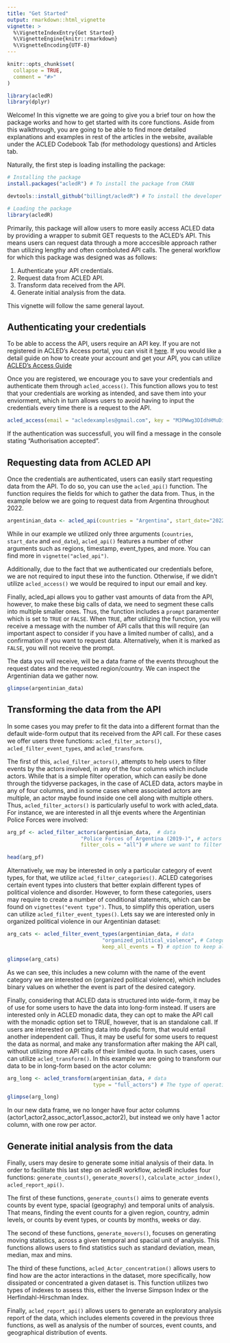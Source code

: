 ```yaml
---
title: "Get Started"
output: rmarkdown::html_vignette
vignette: >
  %\VignetteIndexEntry{Get Started}
  %\VignetteEngine{knitr::rmarkdown}
  %\VignetteEncoding{UTF-8}
---
```



```r
knitr::opts_chunk$set(
  collapse = TRUE,
  comment = "#>"
)
```

``` r
library(acledR)
library(dplyr)
```

Welcome! In this vignette we are going to give you a brief tour on how the package works and how to get started with its core functions. Aside from this walkthrough, you are going to be able to find more detailed explanations and examples in rest of the articles in the website, available under the ACLED Codebook Tab (for methodology questions) and Articles tab. 

Naturally, the first step is loading installing the package:

```r

# Installing the package
install.packages("acledR") # To install the package from CRAN

devtools::install_github("billingt/acledR") # To install the developer's branch from Github. 

# Loading the package
library(acledR)
```


Primarily, this package will allow users to more easily access ACLED data by providing a wrapper to submit GET requests to the ACLED's API. This means users can request data through a more acccesible approach rather than utilizing lengthy and often comboluted API calls. The general workflow for which this package was designed was as follows:

1. Authenticate your API credentials. 
2. Request data from ACLED API.
3. Transform data received from the API.
4. Generate initial analysis from the data.

This vignette will follow the same general layout. 

## Authenticating your credentials

To be able to access the API, users require an API key. If you are not registered in ACLED's Access portal, you can visit it [here](https://billingtt.github.io/acledR/articles/developer.acleddata.com). If you would like a detail guide on how to create your account and get your API, you can utilize [ACLED's Access Guide](https://acleddata.com/download/35300/)
 
Once you are registered, we encourage you to save your credentials and authenticate them through `acled_access()`. This function allows you to test that your credentials are working as intended, and save them into your enviorment, which in turn allows users to avoid having to input the credentials every time there is a request to the API. 

```r

acled_access(email = "acledexamples@gmail.com", key = "M3PWwg3DIdhHMuDiilp5") #  This is an example, you will need to input your credentials.

```

If the authentication was successfull, you will find a message in the console stating "Authorisation accepted". 

## Requesting data from ACLED API

Once the credentials are authenticated, users can easily start requesting data from the API. To do so, you can use the `acled_api()` function. The function requires the fields for which to gather the data from. Thus, in the example below we are going to request data from Argentina throughout 2022. 

```r

argentinian_data <- acled_api(countries = "Argentina", start_date="2022-01-01",end_date = "2022-12-31", prompt=F)

```

While in our example we utilized only three arguments (`countries`, `start_date` and `end_date`), `acled_api()` features a number of other arguments such as regions, timestamp, event_types, and more. You can find more in `vignette("acled_api")`.

Additionally, due to the fact that we authenticated our credentials before, we are not required to input these into the function. Otherwise, if we didn't utilize `acled_access()` we would be required to input our email and key. 

Finally, acled_api allows you to gather vast amounts of data from the API, however, to make these big calls of data, we need to segment these calls into multiple smaller ones. Thus, the function includes a `prompt` paramenter which is set to `TRUE` or `FALSE`. When `TRUE`, after utilizing the function, you will receive a message with the number of API calls that this will require (an important aspect to consider if you have a limited number of calls), and a confirmation if you want to request data. Alternatively, when it is marked as `FALSE`, you will not receive the prompt. 

The data you will receive, will be a data frame of the events throughout the request dates and the requested region/country. We can inspect the Argentinian data we gather now. 

```r
glimpse(argentinian_data)
```

## Transforming the data from the API

In some cases you may prefer to fit the data into a different format than the default wide-form output that its received from the API call. For these cases we offer users three functions: `acled_filter_actors()`, `acled_filter_event_types`, and `acled_transform`. 

The first of this, `acled_filter_actors()`, attempts to help users to filter events by the actors involved, in any of the four columns which include actors. While that is a simple filter operation, which can easily be done through the tidyverse packages, in the case of ACLED data, actors maybe in any of four columns, and in some cases where associated actors are multiple, an actor maybe found inside one cell along with multiple others. Thus, `acled_filter_actors()` is particularly useful to work with acled_data. For instance, we are interested in all thje events where the Argentinian Police Forces were involved: 

```r

arg_pf <- acled_filter_actors(argentinian_data,  # data
                        "Police Forces of Argentina (2019-)", # actors we are interested on
                        filter_cols = "all") # where we want to filter 

head(arg_pf)
```


Alternatively, we may be interested in only a particular category of event types, for that, we utilize `acled_filter_categories()`. ACLED categorises certain event types into clusters that better explain different types of political violence and disorder. However, to form these categories, users may require to create a number of conditional statements, which can be found on `vignettes("event type")`. Thus, to simplify this operation, users can utilize `acled_filter_event_types()`. Lets say we are interested only in organized political violence in our Argentinian dataset:

```r
arg_cats <- acled_filter_event_types(argentinian_data, # data
                               "organized_political_violence", # Categories of interest
                               keep_all_events = T) # option to keep all events with an extra column, or to filter events

glimpse(arg_cats)

```

As we can see, this includes a new column with the name of the event category we are interested on (organized political violence), which includes binary values on whether the event is part of the desired category. 

Finally, considering that ACLED data is structured into wide-form, it may be of use for some users to have the data into long-form instead. If users are interested only in ACLED monadic data, they can opt to make the API call with the monadic option set to TRUE, however, that is an standalone call. If users are interested on getting data into dyadic form, that would entail another independent call. Thus, it may be useful for some users to request the data as normal, and make any transformation after making the API call, without utilizing more API calls of their limited quota. In such cases, users can utilize `acled_transform()`. In this example we are going to transform our data to be in long-form based on the actor column:

```r

arg_long <- acled_transform(argentinian_data, # data
                            type = "full_actors") # The type of operation we want to do to transform the data

glimpse(arg_long)

```
In our new data frame, we no longer have four actor columns (actor1,actor2,assoc_actor1,assoc_actor2), but instead we only have 1 actor column, with one row per actor. 

## Generate initial analysis from the data

Finally, users may desire to generate some initial analysis of their data. In order to facilitate this last step on acledR workflow, acledR includes four functions: `generate_counts()`, `generate_movers()`, `calculate_actor_index()`, `acled_report_api()`.

The first of these functions, `generate_counts()` aims to generate events counts by event type, spacial (geography) and temporal units of analysis. That means, finding the event counts for a given region, country, admin levels, or counts by event types, or counts by months, weeks or day. 

The second of these functions, `generate_movers()`, focuses on generating moving statistics, across a given temporal and spacial unit of analysis. This functions allows users to find statistics such as standard deviation, mean, median, max and mins. 

The third of these functions, `acled_Actor_concentration()` allows users to find how are the actor interactions in the dataset, more specifically,  how dissipated or concentrated a given dataset is. This function utilizes two types of indexes to assess this, either the Inverse Simpson Index or the Herfindahl-Hirschman Index. 

Finally, `acled_report_api()` allows users to generate an exploratory analysis report of the data, which includes elements covered in the previous three functions, as well as analysis of the number of sources, event counts, and geographical distribution of events. 
